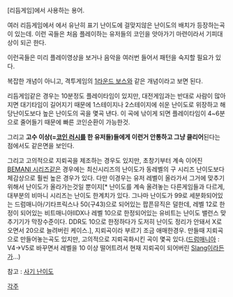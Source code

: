 [리듬게임]에서 사용하는 용어.

여러 리듬게임에서 에서 유난히 표기 난이도에 걸맞지않은 난이도의 배치가 등장하는곡이 있는데. 이런 곡들은 처음 플레이하는 유저들의 코인을 앗아가기 마련이라서 기피대상이 되곤 한다. 

이런곡들은 미리 플레이영상을 보거나 음악을 여러번 들어서 패턴을 숙지할 필요가 있다.


복잡한 개념이 아니고, 격투게임의 [[1라운드 보스]]와 같은 개념이라고 보면 된다. 

리듬게임같은 경우는 10분정도 플레이타임이 있지만, 대전게임과는 반대로 사람이 많아지면 대기타임이 길어지기 때문에 1스테이지나 2스테이지에 쉬운 난이도로 위장하고 해당난이도보다 높은 난이도의 곡을 몇곡 낸다. 이 곡에 낚이게 되면 플레이타임이 4~6분으로 줄어들기 때문에 빠른 코인순환이 가능한것.

그리고 '''고수 이상(=[[코인 러시]]를 한 유저들)들에게 이런거 안통하고 그냥 클리어'''된다는 점에서도 같은면을 보인다.

그리고 고의적으로 지뢰곡을 제조하는 경우도 있지만, 초창기부터 계속 이어진 [[BEMANI 시리즈]]같은 경우에는 최신시리즈의 난이도가 동레벨의 구 시리즈 난이도보다 체감상으로 훨씬 높은 경우가 있다. 다만 이경우는 유저 레벨이 올라가서 그거에 맞추기 위해서 난이도가 올라가는것일 뿐이지[* 난이도를 계속 올려놓는 다른게임들과 다르게, 대부분의 비마니 시리즈는 난이도 한계치가 있다. 그나마 난이도가 99로 세분화되어있는 드럼매니아/기타프릭스나 50(구43)으로 되어있는 팝픈뮤직은 덜한데, 레벨 12로 한정이 되어있는 비트매니아IIDX나 레벨 10으로 한정되어있는 유비트는 난이도 밸런스 맞추기기가 막장수준이다. DDR도 10으로 한정하다가 도저히 난이도 정리가 안돼서 X로 오면서 20으로 늘려버린 케이스.], 지뢰곡이라 부르기 조금 애매한경우. 만들때 지뢰곡으로 만들어놓는곡도 있지만, 고의적으로 지뢰곡화시킨 곡이 몇곡 있다.([[드럼매니아]] : V4->V5로 바꾸면서 레벨을 10 이상 떨어트려서 현재 지뢰곡이 되어버린 [[Slang]]이라든가...)

참고 : [[사기 난이도]]

[[각주]]
